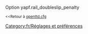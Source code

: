 {{fr/Amorce}}
Option yapf.rail_doubleslip_penalty

<small><<Retour à [[fr/Archive/Manual/Settings/Openttd.cfg|openttd.cfg]]</small>
[[Category:fr/Réglages et préférences]]